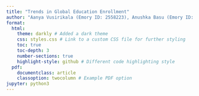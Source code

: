 ```yaml
---
title: "Trends in Global Education Enrollment"
author: "Aanya Vusirikala (Emory ID: 2558223), Anushka Basu (Emory ID: 2551669), Saanvi Sood (Emory ID: 2494531), Brian Tekadtuera (Emory ID: 2577545)"
format:
  html:
    theme: darkly # Added a dark theme
    css: styles.css # Link to a custom CSS file for further styling
    toc: true
    toc-depth: 3
    number-sections: true
    highlight-style: github # Different code highlighting style
  pdf:
    documentclass: article
    classoption: twocolumn # Example PDF option
jupyter: python3
---
```


\documentclass{amsmath}
\usepackage{amsfonts}
\usepackage{amssymb}

\definecolor{emoryblue}{HTML}{003366}
\definecolor{emorygold}{HTML}{FFC82E}
\definecolor{lightgray}{HTML}{D3D3D3}

\newcommand{\indicator}[1]{\texttt{#1}}

::: {.callout-note appearance="minimal"}
## Report Highlights

This report analyzes the evolution of primary, secondary, and tertiary school enrollment trends from 1990 to 2023 in Afghanistan, India, and Japan, representing different stages of economic development.
:::

# Introduction

Education is a cornerstone of societal development, and enrollment trends offer crucial insight into a country's progress toward equitable access and human capital formation. This report explores how primary, secondary, and tertiary school enrollment has evolved over the last three decades in three countries representing different levels of development: Afghanistan (Least Developed Country - LDC), India (Middle-Income Developing Country - MDC), and Japan (Developed Country - DC).

# Data Description

The data was sourced from the World Bank’s World Development Indicators via the \indicator{wbgapi} Python package. Three key indicators were used to assess enrollment across different educational levels:

- Primary school enrollment, gross (%): \indicator{SE.PRM.ENRR}
- Secondary school enrollment, gross (%): \indicator{SE.SEC.ENRR}
- Tertiary school enrollment, gross (%): \indicator{SE.TER.ENRR}

Data was collected for the years 1990–2023 for Afghanistan, India, and Japan. After importing the data, it was reshaped to a long format using \texttt{pandas} for facilitating subsequent analysis and visualization. Missing values were handled appropriately during the data cleaning process to ensure the integrity of the analysis.

# Methodology

The analysis involved:

1.  **Data Acquisition:** Utilizing the \indicator{wbgapi} package in Python to retrieve the enrollment data for the selected countries and indicators.
2.  **Data Wrangling:** Employing \texttt{pandas} to reshape the data into a long format, making it suitable for time-series analysis and plotting.
3.  **Missing Value Handling:** Implementing appropriate strategies to address any missing data points to avoid biases in the analysis.
4.  **Visualization:** Generating informative line plots using a suitable visualization library (e.g., \texttt{matplotlib}, \texttt{seaborn}, or \texttt{plotly}) to illustrate the enrollment trends over time for each country and educational level.

# Results

[*(Placeholder for Results and Visualizations - You would typically insert your Python code chunks here to generate plots and then describe the findings.)*]

For example, a code chunk to generate a plot might look like this:

